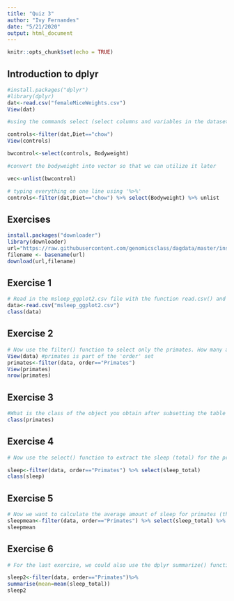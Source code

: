 ```yaml
---
title: "Quiz 3"
author: "Ivy Fernandes"
date: "5/21/2020"
output: html_document
---
```


```r
knitr::opts_chunk$set(echo = TRUE)
```

## Introduction to dplyr
```r
#install.packages("dplyr")
#library(dplyr)
dat<-read.csv("femaleMiceWeights.csv")
View(dat)

#using the commands select (select columns and variables in the dataset) and filter (filter certain units)

controls<-filter(dat,Diet=="chow")
View(controls)

bwcontrol<-select(controls, Bodyweight)

#convert the bodyweight into vector so that we can utilize it later

vec<-unlist(bwcontrol)

# typing everything on one line using '%>%'
controls<-filter(dat,Diet=="chow") %>% select(Bodyweight) %>% unlist
```

## Exercises
```r
install.packages("downloader")
library(downloader)
url="https://raw.githubusercontent.com/genomicsclass/dagdata/master/inst/extdata/msleep_ggplot2.csv"
filename <- basename(url)
download(url,filename)
```

## Exercise 1
```r
# Read in the msleep_ggplot2.csv file with the function read.csv() and use the function class() to determine what type of object is returned.
data<-read.csv("msleep_ggplot2.csv")
class(data)
```

## Exercise 2
```r
# Now use the filter() function to select only the primates. How many animals in the table are primates? Hint: the nrow() function gives you the number of rows of a data frame or matrix.
View(data) #primates is part of the 'order' set
primates<-filter(data, order=="Primates")
View(primates)
nrow(primates)

```

## Exercise 3
```r
#What is the class of the object you obtain after subsetting the table to only include primates?
class(primates)
```



## Exercise 4
```r
# Now use the select() function to extract the sleep (total) for the primates. What class is this object? Hint: use %>% to pipe the results of the filter() function to select().

sleep<-filter(data, order=="Primates") %>% select(sleep_total)
class(sleep)
```

## Exercise 5
```r
# Now we want to calculate the average amount of sleep for primates (the average of the numbers computed above). One challenge is that the mean() function requires a vector so, if we simply apply it to the output above, we get an error. Look at the help file for unlist() and use it to compute the desired average. What is the average amount of sleep for primates?
sleepmean<-filter(data, order=="Primates") %>% select(sleep_total) %>% unlist %>% mean
sleepmean
```

## Exercise 6
```r
# For the last exercise, we could also use the dplyr summarize() function. We have not introduced this function, but you can read the help file and repeat exercise 5, this time using just filter() and summarize() to get the answer. What is the average amount of sleep for primates calculated by summarize()

sleep2<-filter(data, order=="Primates")%>%
summarise(mean=mean(sleep_total))
sleep2

```

